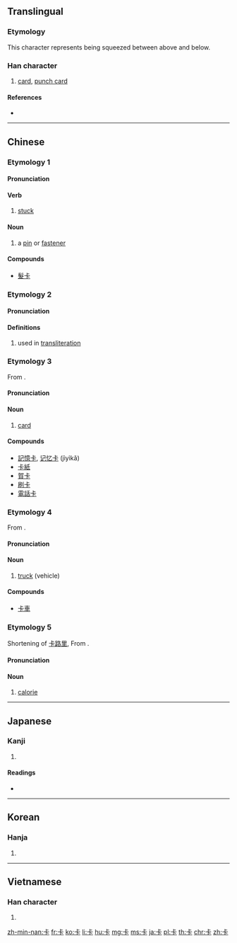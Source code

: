 ==Translingual==

===Etymology===
This character represents being squeezed between above and below.

===Han character===
{{Han char|rn=25|rad=卜|as=03|sn=5|four=2123<sub>1</sub>|canj=卜一卜 (YMY)|ids=⿱[[上]][[卜]]}}

# [[card]], [[punch card]]

====References====
* {{Han ref|kx=0158.010|dkj=02781|dj=0362.010|hdz=10092.040|uh=5361|ud=21345|bh=A564|bd=42340}}

----

==Chinese==
{{zh-forms}}
===Etymology 1===
{{attention|cmn|etymology is requested.}}
====Pronunciation====
{{zh-pron
|m=qiǎ
|c=kaa2
|mc=
|oc=
|ma=
|cat=n
}}
====Verb====
# [[stuck]]
====Noun====
# a [[pin]] or [[fastener]]
====Compounds====
* [[髮卡]]
===Etymology 2===
====Pronunciation====
{{zh-pron
|m=kǎ
|c=kaa1
|mc=
|oc=
|ma=
|cat=n
}}
====Definitions====
# used in [[transliteration]]
===Etymology 3===
From {{etyl|en|zh|sort=ka3}} {{term|card|lang=en}}.
====Pronunciation====
{{zh-pron
|m=kǎ
|c=kaa1
|mc=
|oc=
|ma=
|cat=n
}}
====Noun====
# [[card]]
====Compounds====
* [[記憶卡]], [[记忆卡]] (jìyìkǎ)
* [[卡紙]]
* [[賀卡]]
* [[刷卡]]
* [[電話卡]]
===Etymology 4===
From {{etyl|en|zh|sort=ka3}} {{term|car|lang=en}}.
====Pronunciation====
{{zh-pron
|m=kǎ
|c=kaa1
|mc=
|oc=
|ma=
|cat=n
}}
====Noun====
# [[truck]] (vehicle)
====Compounds====
* [[卡車]]
===Etymology 5===
Shortening of [[卡路里]], From {{etyl|fr|zh|sort=ka3}} {{term|calorie|lang=fr}}.
====Pronunciation====
{{zh-pron
|m=kǎ
|c=kaa1
|mc=
|oc=
|ma=
|cat=n
}}
====Noun====
# [[calorie]]

----

==Japanese==

===Kanji===
{{ja-kanji|grade=|rs=卜03}}

# {{defn|lang=ja|sort=卜03}}

====Readings====
* {{ja-readings|on=[[さふ]] (safu), [[さ]] (sa), [[か]] (ka), [[ぞう]] (zō), [[そう]] (sō)|kun=}}

----

==Korean==

===Hanja===
{{ko-hanja|hangeul=잡|rv=jap|mr=chap}}

# {{defn|lang=ko|sort=卜03}}

----

==Vietnamese==

===Han character===
{{vi-hantu|[[tạp]], [[ca]]|rs=卜03}}

# {{defn|lang=vi|sort=卜03}}

[[zh-min-nan:卡]]
[[fr:卡]]
[[ko:卡]]
[[li:卡]]
[[hu:卡]]
[[mg:卡]]
[[ms:卡]]
[[ja:卡]]
[[pl:卡]]
[[th:卡]]
[[chr:卡]]
[[zh:卡]]